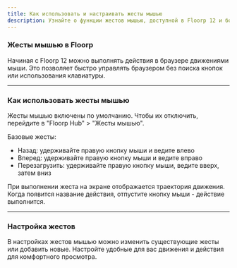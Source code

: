 ```yaml
---
title: Как использовать и настраивать жесты мышью
description: Узнайте о функции жестов мышью, доступной в Floorp 12 и более поздних версиях
---
```



### Жесты мышью в Floorp

Начиная с Floorp 12 можно выполнять действия в браузере движениями мыши. 
Это позволяет быстро управлять браузером без поиска кнопок или использования клавиатуры.

<hr />

### Как использовать жесты мышью

Жесты мышью включены по умолчанию. Чтобы их отключить, перейдите в "Floorp Hub" > "Жесты мышью".

Базовые жесты:
- Назад: удерживайте правую кнопку мыши и ведите влево
- Вперед: удерживайте правую кнопку мыши и ведите вправо
- Перезагрузить: удерживайте правую кнопку мыши, ведите вверх, затем вниз

При выполнении жеста на экране отображается траектория движения. Когда появится название действия, отпустите кнопку мыши - действие выполнится.

<hr />

### Настройка жестов

В настройках жестов мышью можно изменить существующие жесты или добавить новые. Настройте удобные для вас движения и действия для комфортного просмотра.

<Support />